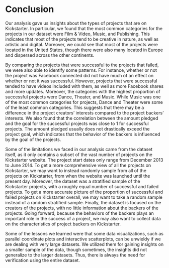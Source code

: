 # Conclusion

Our analysis gave us insights about the types of projects that are on Kickstarter. In particular, we found that the most common categories for the projects in our dataset were Film & Video, Music, and Publishing. This indicates that most of the projects tend to be creative in nature, as well as artistic and digital. Moreover, we could see that most of the projects were located in the United States, though there were also many located in Europe and dispersed across the other continents. 

By comparing the projects that were successful to the projects that failed, we were also able to identify some patterns. For instance, whether or not the project was Facebook connected did not have much of an effect on whether or not it was successful. However, projects that were successful tended to have videos included with them, as well as more Facebook shares and more updates. Moreover, the categories with the highest proportion of successful projects were Dance, Theater, and Music. While Music was one of the most common categories for projects, Dance and Theater were some of the least common categories. This suggests that there may be a difference in the project creators’ interests compared to the project backers’ interests. We also found that the correlation between the amount pledged and the goal for the successful projects was close to 1 for successful projects. The amount pledged usually does not drastically exceed the project goal, which indicates that the behavior of the backers is influenced by the goal of the projects.

Some of the limitations we faced in our analysis came from the dataset itself, as it only contains a subset of the vast number of projects on the Kickstarter website. The project start dates only range from December 2013 to June 2014. To get a more comprehensive view of all the projects on Kickstarter, we may want to instead randomly sample from all of the projects on Kickstarter, from when the website was launched until the present day. Moreover, the dataset was a stratified sample of the Kickstarter projects, with a roughly equal number of successful and failed projects. To get a more accurate picture of the proportion of successful and failed projects on Kickstarter overall, we may want to take a random sample instead of a random stratified sample. Finally, the dataset is focused on the creators of the projects, with no little information about the backers of the projects. Going forward, because the behaviors of the backers plays an important role in the success of a project, we may also want to collect data on the characteristics of project backers on Kickstarter. 

Some of the lessons we learned were that some data visualizations, such as parallel coordinate plots and interactive scatterplots, can be unwieldy if we are dealing with very large datasets. We utilized them for gaining insights on a smaller sample of the data, though sometimes, the insights did not generalize to the larger datasets. Thus, there is always the need for verification using the entire dataset. 
